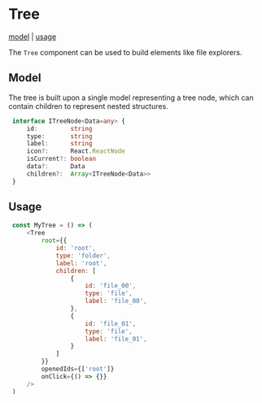 
# Tree

[model](#model) |
[usage](#usage)

The `Tree` component can be used to build elements like file explorers.

<TreeDemo/>

## Model

The tree is built upon a single model representing a tree node, which can contain
children to represent nested structures.

```typescript
 interface ITreeNode<Data=any> {
     id:         string
     type:       string
     label:      string
     icon?:      React.ReactNode
     isCurrent?: boolean
     data?:      Data
     children?:  Array<ITreeNode<Data>>
 }
```

## Usage

```javascript
 const MyTree = () => (
     <Tree
         root={{
             id: 'root',
             type: 'folder',
             label: 'root',
             children: [
                 {
                     id: 'file_00',
                     type: 'file',
                     label: 'file_00',
                 },
                 {
                     id: 'file_01',
                     type: 'file',
                     label: 'file_01',
                 }
             ]
         }}
         openedIds={['root']}
         onClick={() => {}}
     />
 )
```



